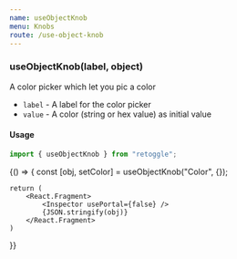 ```yaml
---
name: useObjectKnob
menu: Knobs
route: /use-object-knob
---
```



### useObjectKnob(label, object)

A color picker which let you pic a color

- `label` - A label for the color picker
- `value` - A color (string or hex value) as initial value

#### Usage

```javascript
import { useObjectKnob } from "retoggle";
```

<Playground>
{() => {
    const [obj, setColor] = useObjectKnob("Color", {});

    return (
        <React.Fragment>
            <Inspector usePortal={false} />
            {JSON.stringify(obj)}
        </React.Fragment>
    )

}}

</Playground>
